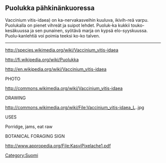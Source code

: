
== Puolukka pähkinänkuoressa ==

Vaccinium vitis-idaea) on ka-nervakasveihin kuuluva, ikivih-reä varpu. Puolukalla on pienet vihreät ja suipot lehdet. Puoluk-ka kukkii touko-kesäkuussa ja sen punainen, syötävä marja on kypsä elo-syyskuussa. Puolu-kanlehtiä voi poimia teeksi ko-ko talven.


----


http://species.wikimedia.org/wiki/Vaccinium_vitis-idaea

http://fi.wikipedia.org/wiki/Puolukka

http://en.wikipedia.org/wiki/Vaccinium_vitis-idaea


PHOTO

http://commons.wikimedia.org/wiki/Vaccinium_vitis-idaea

DRAWING

http://commons.wikimedia.org/wiki/File:Vaccinium_vitis-idaea_L..jpg

USES

Porridge, jams, eat raw

BOTANICAL FORAGING SIGN

http://www.appropedia.org/File:KasviPixelache1.pdf

[[Category:Suomi]]